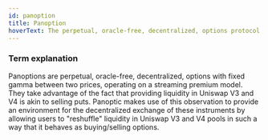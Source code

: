 ```yaml
---
id: panoption
title: Panoption
hoverText: The perpetual, oracle-free, decentralized, options protocol based on Uniswap V3 and V4. 
---
```


### Term explanation

Panoptions are perpetual, oracle-free, decentralized, options with fixed gamma between two prices, operating on a streaming premium model. They take advantage of the fact that providing liquidity in Uniswap V3 and V4 is akin to selling puts. Panoptic makes use of this observation to provide an environment for the decentralized exchange of these instruments by allowing users to "reshuffle" liquidity in Uniswap V3 and V4 pools in such a way that it behaves as buying/selling options. 
